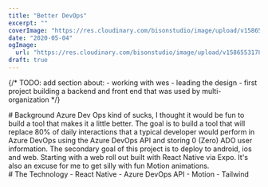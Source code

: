 ```yaml
---
title: "Better DevOps"
excerpt: ""
coverImage: "https://res.cloudinary.com/bisonstudio/image/upload/v1586553178/Portfolio/evan/evan.jpg"
date: "2020-05-04"
ogImage:
  url: "https://res.cloudinary.com/bisonstudio/image/upload/v1586553178/Portfolio/evan/evan.jpg"
draft: true
---
```



{/* 
  TODO: add section about: 
    - working with wes
    - leading the design
    - first project building a backend and front end that was used by multi-organization
  */}
<Section>
  <FIP>
    # Background
  </FIP>

  <FIP>
    Azure Dev Ops kind of sucks, I thought it would be fun to build a tool that makes it a little better. 
  </FIP>

  <FIP>
    The goal is to build a tool that will replace 80% of daily interactions that a 
    typical developer would perform in Azure DevOps using the Azure DevOps API 
    and storing 0 (Zero) ADO user information. 
  </FIP>

  <FIP>
    The secondary goal of this project is to deploy to android, ios and web. Starting with a web roll out built 
    with <To a="https://reactnative.dev/">React Native</To> via <To a="https://expo.dev/">Expo</To>. It's also an
    excuse for me to get silly with fun <To a="https://motion.dev/">Motion</To> animations.
  </FIP>
</Section>

<Section className="tools">
  <FIP>
  # The Technology
  </FIP>
  
  <FIP>
  - React Native 
  </FIP>
  
  <FIP>
    - Azure DevOps API
  </FIP>
  
  <FIP>
  - Motion
  </FIP>
  
  <FIP>
  - Tailwind
  </FIP>
</Section>
